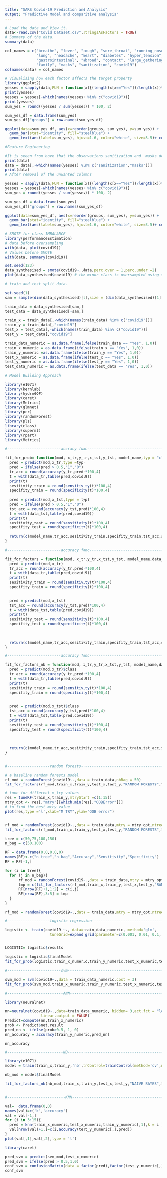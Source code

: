 ```yaml
---
title: "SARS Covid-19 Prediction and Analysis"
output: "Predictive Model and comparitive analysis"
---
```


```r
# Load the data and View it.
data<-read.csv("Covid Dataset.csv",stringsAsFactors = TRUE)
# Summary of the data.
summary(data)
```

```r
col_names = c("breathe", "fever", "cough", "sore_throat", "running_nose", "asthma", 
              "lung", "headache", "heart", "diabetes", "hyper_tension", "fatigue", 
              "gastrointestinal", "abroad", "contact", "large_gethering", "public_exposed_places",
              "family", "masks", "sanitization", "covid19")
colnames(data) = col_names

```

```r
# visualising how each factor affects the target property
library(ggplot2)
yesses = sapply(data,FUN = function(x){(length(x[x=="Yes"])/length(x))*100})
print(yesses)
yesses = yesses[-which(names(yesses) %in% c("covid19"))]
print(yesses)
sum_yes = round((yesses / sum(yesses)) * 100, 2)

sum_yes_df = data.frame(sum_yes)
sum_yes_df["groups"] = row.names(sum_yes_df)

ggplot(data=sum_yes_df, aes(x=reorder(groups, sum_yes), y=sum_yes)) +
  geom_bar(stat="identity", fill="steelblue") +
  geom_text(aes(label=sum_yes), hjust=1.6, color="white", size=3.5)+ coord_flip()
```

```r
#Feature Engineering 

#It is seeen from bove that the observations sanitization and  masks do not contribute in any manner and it is best to remove it as a best practice.
print(data)
data = data[,-which(names(yesses) %in% c("sanitization","masks"))]
print(data)
# After removal of the unwanted columns 

yesses = sapply(data,FUN = function(x){(length(x[x=="Yes"])/length(x))*100})
yesses = yesses[-which(names(yesses) %in% c("covid19"))]
sum_yes = round((yesses / sum(yesses)) * 100, 2)

sum_yes_df = data.frame(sum_yes)
sum_yes_df["groups"] = row.names(sum_yes_df)

ggplot(data=sum_yes_df, aes(x=reorder(groups, sum_yes), y=sum_yes)) +
  geom_bar(stat="identity", fill="steelblue") +
  geom_text(aes(label=sum_yes), hjust=1.6, color="white", size=3.5)+ coord_flip()

```

```r
# SMOTE for class IMBALANCE
library(performanceEstimation)
# data before oversampling
with(data, plot(covid19))
# Values before SMOTE
with(data, summary(covid19))

set.seed(123)
data_synthesised = smote(covid19~.,data,perc.over = 1,perc.under =2)
plot(data_synthesised$covid19) # the minor class is oversampled using smote and the major class is undersampled using the spread subsample technique.


```

```r
# train and test split data.

set.seed(1)
sam = sample(dim(data_synthesised)[1],size = (dim(data_synthesised)[1] * .75) )

train_data = data_synthesised[sam,]
test_data = data_synthesised[-sam,]

train_x = train_data[,-which(names(train_data) %in% c("covid19"))]
train_y = train_data[,"covid19"]
test_x = test_data[,-which(names(train_data) %in% c("covid19"))]
test_y = test_data[,"covid19"]

train_data_numeric = as.data.frame(ifelse(train_data == "Yes", 1,0))
train_x_numeric = as.data.frame(ifelse(train_x == "Yes", 1,0))
train_y_numeric =as.data.frame(ifelse(train_y == "Yes", 1,0))
test_x_numeric = as.data.frame(ifelse(test_x == "Yes", 1,0))
test_y_numeric = as.data.frame(ifelse(test_y == "Yes", 1,0))
test_data_numeric = as.data.frame(ifelse(test_data == "Yes", 1,0))
```

```r
# Model Building Approach

library(e1071)
library(kernlab)
library(hydroGOF)
library(caret)
library(Metrics)
library(glmnet)
library(pcr)
library(randomForest)
library(pls)
library(class)
library(superml)
library(rpart)
library(Metrics)

#------------------------accracy func----------------------------------------------------

fit_for_prob= function(mod, x_tr,y_tr,x_tst,y_tst, model_name,typ = "class",data_tr,data_tst){
  pred = predict(mod,x_tr,type =typ)
  pred = ifelse(pred > 0.5,"1","0")
  tr_acc = round(accuracy(y_tr,pred)*100,4)
  t = with(data_tr,table(pred,covid19))
  print(t)
  sesitivity_train = round(sensitivity(t)*100,4)
  specifity_train = round(specificity(t)*100,4)
  
  pred = predict(mod,x_tst,type = typ)
  pred = ifelse(pred > 0.5,"1","0")
  tst_acc = round(accuracy(y_tst,pred)*100,4)
  t = with(data_tst,table(pred,covid19))
  print(t)
  sesitivity_test = round(sensitivity(t)*100,4)
  specifity_test = round(specificity(t)*100,4)
  
  return(c(model_name,tr_acc,sesitivity_train,specifity_train,tst_acc,sesitivity_test,specifity_test))
}

#------------------------accuracy func----------------------------------------------------

fit_for_factors = function(mod, x_tr,y_tr,x_tst,y_tst, model_name,data_tr,data_tst){
  pred = predict(mod,x_tr)
  tr_acc = round(accuracy(y_tr,pred)*100,4)
  t = with(data_tr,table(pred,covid19))
  print(t)
  sesitivity_train = round(sensitivity(t)*100,4)
  specifity_train = round(specificity(t)*100,4)

  
  pred = predict(mod,x_tst)
  tst_acc = round(accuracy(y_tst,pred)*100,4)
  t = with(data_tst,table(pred,covid19))
  print(t)
  sesitivity_test = round(sensitivity(t)*100,4)
  specifity_test = round(specificity(t)*100,4)
  
  
  
  return(c(model_name,tr_acc,sesitivity_train,specifity_train,tst_acc,sesitivity_test,specifity_test))
}

#------------------------accuracy func----------------------------------------------------

fit_for_factors_nb = function(mod, x_tr,y_tr,x_tst,y_tst, model_name,data_tr,data_tst){
  pred = predict(mod,x_tr)$class
  tr_acc = round(accuracy(y_tr,pred)*100,4)
  t = with(data_tr,table(pred,covid19))
  print(t)
  sesitivity_train = round(sensitivity(t)*100,4)
  specifity_train = round(specificity(t)*100,4)

  
  pred = predict(mod,x_tst)$class
  tst_acc = round(accuracy(y_tst,pred)*100,4)
  t = with(data_tst,table(pred,covid19))
  print(t)
  sesitivity_test = round(sensitivity(t)*100,4)
  specifity_test = round(specificity(t)*100,4)
  
  
  
  return(c(model_name,tr_acc,sesitivity_train,specifity_train,tst_acc,sesitivity_test,specifity_test))
}


#-------------------random forests----------------------------------------------

# a baseline random forests model
rf_mod = randomForest(covid19~.,data = train_data,nbBag = 50)
fit_for_factors(rf_mod,train_x,train_y,test_x,test_y,"RANDOM FORESTS",train_data,test_data)

# tune for different m_try values
res = tuneRF(train_x,train_y,mtryStart =c(1:15))
mtry_opt <- res[,"mtry"][which.min(res[,"OOBError"])]
# to find the best mtry value
plot(res,type ='l',xlab="M TRY",ylab="OOB error")


rf_mod = randomForest(covid19~.,data = train_data,mtry = mtry_opt,ntree = 100)
fit_for_factors(rf_mod,train_x,train_y,test_x,test_y,"RANDOM FORESTS",train_data,test_data)

tree = c(50,75,100,150)
n_bag = c(50,100)

RF = data.frame(0,0,0,0,0)
names(RF)<-c("n tree","n bag","Accuracy","Sensitivity","Specificity")
RF = RF[-1,]

for (i in tree){
  for (j in n_bag){
      rf_mod = randomForest(covid19~.,data = train_data,mtry = mtry_opt,ntree = i,n_bag = j)
      tmp = c(fit_for_factors(rf_mod,train_x,train_y,test_x,test_y,"RANDOM FORESTS",train_data,test_data)[5:7])
      RF[nrow(RF)+1,1:2] = c(i,j)
      RF[nrow(RF),3:5] = tmp
  }
}

rf_mod = randomForest(covid19~.,data = train_data,mtry = mtry_opt,ntree = 50,n_bag=100)

#-------------------logistic regression-----------------------------------------

logistic <- train(covid19 ~., data=train_data_numeric, method='glm',
                    tuneGrid=expand.grid(parameter=c(0.001, 0.01, 0.1, 1,10,100, 1000)))


LOGISTIC= logistic$results

logistic = logistic$finalModel
fit_for_prob(logistic,train_x_numeric,train_y_numeric,test_x_numeric,test_y_numeric,"LOGISTIC REGRESSION",'response',train_data_numeric,test_data_numeric)

#------------------------svm----------------------------------------------------

svm_mod = svm(covid19~.,data = train_data_numeric,cost = 3)
fit_for_prob(svm_mod,train_x_numeric,train_y_numeric,test_x_numeric,test_y_numeric,"svm",typ = "response",train_data_numeric,test_data_numeric)

#-------------------------ANN---------------------------------------------------

library(neuralnet)

nn=neuralnet(covid19~.,data=train_data_numeric, hidden= 3,act.fct = "logistic",
                linear.output = FALSE)
Predict=compute(nn,train_x_numeric)
prob <- Predict$net.result
pred_nn <- ifelse(prob>0.5, 1, 0)
nn_accuracy = accuracy(train_y_numeric,pred_nn)

nn_accuracy

#-------------------------NB----------------------------------------------------

library(e1071)
model = train(train_x,train_y,'nb',trControl=trainControl(method='cv',number=10))

nb_mod = model$finalModel

fit_for_factors_nb(nb_mod,train_x,train_y,test_x,test_y,"NAIVE BAYES",train_data,test_data)


#--------------------------KNN---------------------------------------------------

val=  data.frame(0,0)
names(val)=c('k','accuracy')
val = val[-1,]
for (i in 3:15){
  pred = knn(train_x_numeric,test_x_numeric,train_y_numeric[,1],k = i )
  val[nrow(val)+1,]=c(i,accuracy(test_y_numeric[,],pred))
}
plot(val[,1],val[,2],type = 'l')

```

```r
library(caret)

pred_svm = predict(svm_mod,test_x_numeric)
pred_svm = ifelse(pred > 0.5,1,0)
conf_svm = confusionMatrix(data = factor(pred),factor(test_y_numeric[,]))
conf_svm


```
